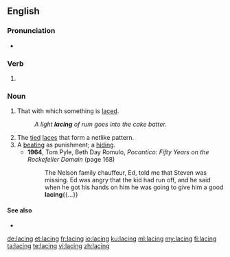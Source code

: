 ==English==

===Pronunciation===
* {{IPA|/ˈleɪsɪŋ/|lang=en}}

===Verb===
{{head|en|present participle}}

# {{present participle of|lace|lang=en|nocat=1}}

===Noun===
{{en-noun}}

# That with which something is [[lace]]d.
#: ''A light '''lacing''' of rum goes into the cake batter.''
# The [[tied]] [[lace]]s that form a netlike pattern.
# A [[beating]] as punishment; a [[hiding]].
#* '''1964''', Tom Pyle, ‎Beth Day Romulo, ''Pocantico: Fifty Years on the Rockefeller Domain'' (page 168)
#*: The Nelson family chauffeur, Ed, told me that Steven was missing. Ed was angry that the kid had run off, and he said when he got his hands on him he was going to give him a good '''lacing'''{{...}}

====See also====
* {{l|en|shoelace}}

[[de:lacing]]
[[et:lacing]]
[[fr:lacing]]
[[io:lacing]]
[[ku:lacing]]
[[ml:lacing]]
[[my:lacing]]
[[fi:lacing]]
[[ta:lacing]]
[[te:lacing]]
[[vi:lacing]]
[[zh:lacing]]